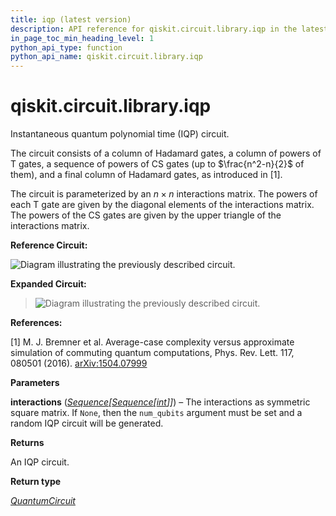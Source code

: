 ```yaml
---
title: iqp (latest version)
description: API reference for qiskit.circuit.library.iqp in the latest version of qiskit
in_page_toc_min_heading_level: 1
python_api_type: function
python_api_name: qiskit.circuit.library.iqp
---
```


<span id="qiskit-circuit-library-iqp" />

# qiskit.circuit.library.iqp

<Function id="qiskit.circuit.library.iqp" isDedicatedPage={true} github="https://github.com/Qiskit/qiskit/tree/stable/2.0/qiskit/circuit/library/iqp.py#L86-L147" signature="qiskit.circuit.library.iqp(interactions)">
  Instantaneous quantum polynomial time (IQP) circuit.

  The circuit consists of a column of Hadamard gates, a column of powers of T gates, a sequence of powers of CS gates (up to $\frac{n^2-n}{2}$ of them), and a final column of Hadamard gates, as introduced in \[1].

  The circuit is parameterized by an $n \times n$ interactions matrix. The powers of each T gate are given by the diagonal elements of the interactions matrix. The powers of the CS gates are given by the upper triangle of the interactions matrix.

  **Reference Circuit:**

  ![Diagram illustrating the previously described circuit.](/docs/images/api/qiskit/qiskit-circuit-library-iqp_function-1.avif)

  **Expanded Circuit:**

  > ![Diagram illustrating the previously described circuit.](/docs/images/api/qiskit/qiskit-circuit-library-iqp_function-2.avif)

  **References:**

  \[1] M. J. Bremner et al. Average-case complexity versus approximate simulation of commuting quantum computations, Phys. Rev. Lett. 117, 080501 (2016). [arXiv:1504.07999](https://arxiv.org/abs/1504.07999)

  **Parameters**

  **interactions** ([*Sequence*](https://docs.python.org/3/library/collections.abc.html#collections.abc.Sequence "(in Python v3.13)")*\[*[*Sequence*](https://docs.python.org/3/library/collections.abc.html#collections.abc.Sequence "(in Python v3.13)")*\[*[*int*](https://docs.python.org/3/library/functions.html#int "(in Python v3.13)")*]]*) – The interactions as symmetric square matrix. If `None`, then the `num_qubits` argument must be set and a random IQP circuit will be generated.

  **Returns**

  An IQP circuit.

  **Return type**

  [*QuantumCircuit*](qiskit.circuit.QuantumCircuit "qiskit.circuit.quantumcircuit.QuantumCircuit")
</Function>

